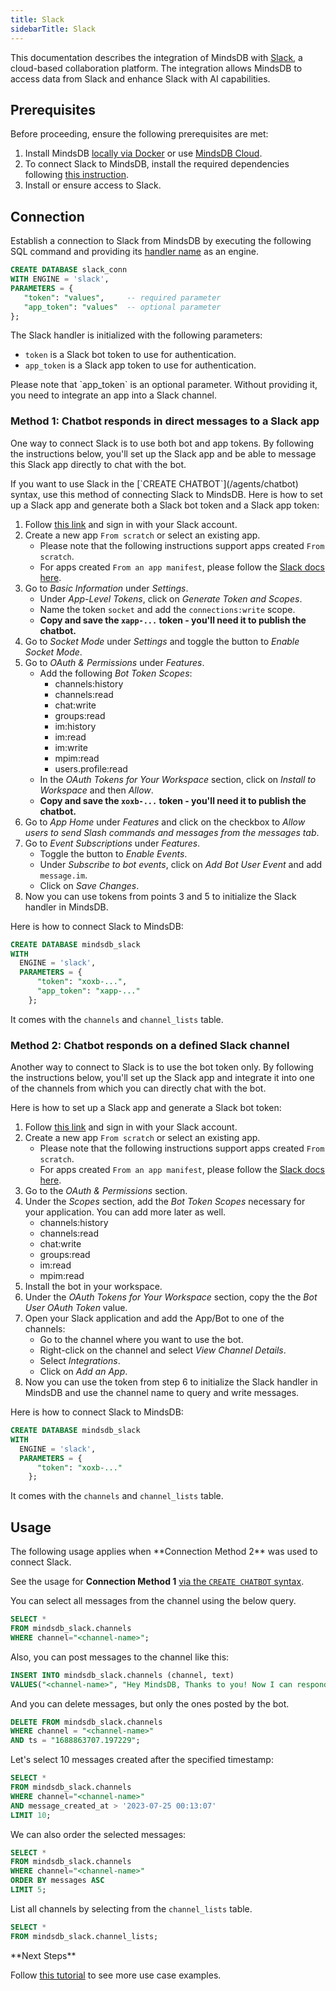 ```yaml
---
title: Slack
sidebarTitle: Slack
---
```


This documentation describes the integration of MindsDB with [Slack](https://slack.com/), a cloud-based collaboration platform.
The integration allows MindsDB to access data from Slack and enhance Slack with AI capabilities.

## Prerequisites

Before proceeding, ensure the following prerequisites are met:

1. Install MindsDB [locally via Docker](https://docs.mindsdb.com/setup/self-hosted/docker) or use [MindsDB Cloud](https://cloud.mindsdb.com/).
2. To connect Slack to MindsDB, install the required dependencies following [this instruction](/setup/self-hosted/docker#install-dependencies).
3. Install or ensure access to Slack.

## Connection

Establish a connection to Slack from MindsDB by executing the following SQL command and providing its [handler name](https://github.com/mindsdb/mindsdb/tree/staging/mindsdb/integrations/handlers/slack_handler) as an engine.

```sql
CREATE DATABASE slack_conn
WITH ENGINE = 'slack', 
PARAMETERS = {
   "token": "values",     -- required parameter
   "app_token": "values"  -- optional parameter
};
```

The Slack handler is initialized with the following parameters:

* `token` is a Slack bot token to use for authentication.
* `app_token` is a Slack app token to use for authentication.

<Note>
Please note that `app_token` is an optional parameter. Without providing it, you need to integrate an app into a Slack channel.
</Note>

### Method 1: Chatbot responds in direct messages to a Slack app

One way to connect Slack is to use both bot and app tokens. By following the instructions below, you'll set up the Slack app and be able to message this Slack app directly to chat with the bot.

<Note>
If you want to use Slack in the [`CREATE CHATBOT`](/agents/chatbot) syntax, use this method of connecting Slack to MindsDB.
</Note>

<Accordion title="Set up a Slack app and generate tokens">
Here is how to set up a Slack app and generate both a Slack bot token and a Slack app token:

  1. Follow [this link](https://api.slack.com/apps) and sign in with your Slack account.
  2. Create a new app `From scratch` or select an existing app.
      - Please note that the following instructions support apps created `From scratch`.
      - For apps created `From an app manifest`, please follow the [Slack docs here](https://api.slack.com/reference/manifests).
  3. Go to *Basic Information* under *Settings*.
      - Under *App-Level Tokens*, click on *Generate Token and Scopes*.
      - Name the token `socket` and add the `connections:write` scope.
      - **Copy and save the `xapp-...` token - you'll need it to publish the chatbot.**
  4. Go to *Socket Mode* under *Settings* and toggle the button to *Enable Socket Mode*.
  5. Go to *OAuth & Permissions* under *Features*.
      - Add the following *Bot Token Scopes*:
        - channels:history
        - channels:read
        - chat:write
        - groups:read
        - im:history
        - im:read
        - im:write
        - mpim:read
        - users.profile:read
      - In the *OAuth Tokens for Your Workspace* section, click on *Install to Workspace* and then *Allow*.
      - **Copy and save the `xoxb-...` token - you'll need it to publish the chatbot.**
  6. Go to *App Home* under *Features* and click on the checkbox to *Allow users to send Slash commands and messages from the messages tab*.
  7. Go to *Event Subscriptions* under *Features*.
      - Toggle the button to *Enable Events*.
      - Under *Subscribe to bot events*, click on *Add Bot User Event* and add `message.im`.
      - Click on *Save Changes*.
  8. Now you can use tokens from points 3 and 5 to initialize the Slack handler in MindsDB.
</Accordion>

Here is how to connect Slack to MindsDB:

```sql
CREATE DATABASE mindsdb_slack
WITH
  ENGINE = 'slack',
  PARAMETERS = {
      "token": "xoxb-...",
      "app_token": "xapp-..."
    };
```

It comes with the `channels` and `channel_lists` table.

### Method 2: Chatbot responds on a defined Slack channel

Another way to connect to Slack is to use the bot token only. By following the instructions below, you'll set up the Slack app and integrate it into one of the channels from which you can directly chat with the bot.

<Accordion title="Set up a Slack app and generate tokens">
Here is how to set up a Slack app and generate a Slack bot token:

  1. Follow [this link](https://api.slack.com/apps) and sign in with your Slack account.
  2. Create a new app `From scratch` or select an existing app.
      - Please note that the following instructions support apps created `From scratch`.
      - For apps created `From an app manifest`, please follow the [Slack docs here](https://api.slack.com/reference/manifests).
  3. Go to the *OAuth & Permissions* section.
  4. Under the *Scopes* section, add the *Bot Token Scopes* necessary for your application. You can add more later as well.
      - channels:history
      - channels:read
      - chat:write
      - groups:read
      - im:read
      - mpim:read
  5. Install the bot in your workspace.
  6. Under the *OAuth Tokens for Your Workspace* section, copy the the *Bot User OAuth Token* value.
  7. Open your Slack application and add the App/Bot to one of the channels:
      - Go to the channel where you want to use the bot.
      - Right-click on the channel and select *View Channel Details*.
      - Select *Integrations*.
      - Click on *Add an App*.
  8. Now you can use the token from step 6 to initialize the Slack handler in MindsDB and use the channel name to query and write messages.
</Accordion>

Here is how to connect Slack to MindsDB:

```sql
CREATE DATABASE mindsdb_slack
WITH
  ENGINE = 'slack',
  PARAMETERS = {
      "token": "xoxb-..."
    };
```

It comes with the `channels` and `channel_lists` table.

## Usage

<Warning>
The following usage applies when **Connection Method 2** was used to connect Slack.

See the usage for **Connection Method 1** [via the `CREATE CHATBOT` syntax](/sql/tutorials/create-chatbot).
</Warning>

You can select all messages from the channel using the below query.

```sql
SELECT *
FROM mindsdb_slack.channels
WHERE channel="<channel-name>";
```

Also, you can post messages to the channel like this:

```sql
INSERT INTO mindsdb_slack.channels (channel, text)
VALUES("<channel-name>", "Hey MindsDB, Thanks to you! Now I can respond to my Slack messages through SQL Queries.");
```

And you can delete messages, but only the ones posted by the bot.

```sql
DELETE FROM mindsdb_slack.channels
WHERE channel = "<channel-name>"
AND ts = "1688863707.197229";
```

Let's select 10 messages created after the specified timestamp:

```sql
SELECT *
FROM mindsdb_slack.channels
WHERE channel="<channel-name>"
AND message_created_at > '2023-07-25 00:13:07'
LIMIT 10;
```

We can also order the selected messages:

```sql
SELECT *
FROM mindsdb_slack.channels
WHERE channel="<channel-name>"
ORDER BY messages ASC
LIMIT 5;
```

List all channels by selecting from the `channel_lists` table.

```sql
SELECT *
FROM mindsdb_slack.channel_lists;
```

<Tip>
**Next Steps**

Follow [this tutorial](/sql/tutorials/slack-chatbot) to see more use case examples.
</Tip>
